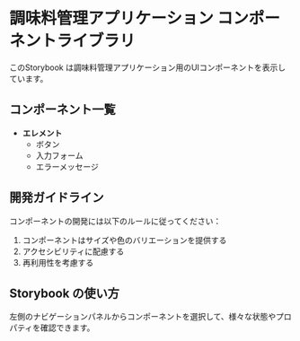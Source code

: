 
<Meta title="Introduction" />

# 調味料管理アプリケーション コンポーネントライブラリ

このStorybook は調味料管理アプリケーション用のUIコンポーネントを表示しています。

## コンポーネント一覧

- **エレメント**
  - ボタン
  - 入力フォーム
  - エラーメッセージ

## 開発ガイドライン

コンポーネントの開発には以下のルールに従ってください：

1. コンポーネントはサイズや色のバリエーションを提供する
2. アクセシビリティに配慮する
3. 再利用性を考慮する

## Storybook の使い方

左側のナビゲーションパネルからコンポーネントを選択して、様々な状態やプロパティを確認できます。
